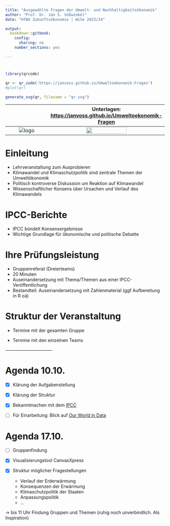 ```yaml
---
title: "Ausgewählte Fragen der Umwelt- und Nachhaltigkeitsökonomik"
author: "Prof. Dr. Jan S. Voßwinkel"
date: "HfWU Zukunftsökonomie | WiSe 2023/24"

output:
  bookdown::gitbook:
    config:
      sharing: no
    number_sections: yes

---
```


#  {-}

```r
library(qrcode)

qr <- qr_code('https://janvoss.github.io/Umweltoekonomik-Fragen')
#plot(qr)

generate_svg(qr, filename = "qr.svg")

```



 ${}$             |  Unterlagen: [https://janvoss.github.io/Umweltoekonomik-Fragen](https://janvoss.github.io/Umweltoekonomik-Fragen)
:-------------------------:|:-------------------------:
![logo](logo.png)  |  ![](qr.svg){width=60% }


# Einleitung

- Lehrveranstaltung zum Ausprobieren
- Klimawandel und Klimaschutzpolitik sind zentrale Themen der Umweltökonomik 
- Politisch kontroverse Diskussion um Reaktion auf Klimawandel 
- Wissenschaftlicher Konsens über Ursachen und Verlauf des Klimawandels

# IPCC-Berichte

- IPCC bündelt Konsensergebnisse
- Wichtige Grundlage für ökonomische und politische Debatte 

# Ihre Prüfungsleistung

- Gruppenreferat (Dreierteams)
- 20 Minuten
- Auseinandersetzung mit Thema/Themen aus einer IPCC-Veröffentlichung 
- Bestandteil: Auseinandersetzung mit Zahlenmaterial (ggf Aufbereitung in R oä)

# Struktur der Veranstaltung 

- Termine mit der gesamten Gruppe

- Termine mit den einzelnen Teams

‐---‐------------------‐--------

# Agenda 10.10. {-}

- [x]  Klärung der Aufgabenstellung

- [x] Klärung der Struktur

- [x] Bekanntmachen mit dem [IPCC](https://www.ipcc.ch/) 

- [ ] Für Einarbeitung: Blick auf [Our World in Data](https://ourworldindata.org/)

# Agenda 17.10. {-}

- [ ] Gruppenfindung

- [x] Visualisierungstool CanvasXpress

- [x] Struktur möglicher Fragestellungen  
   - Verlauf der Erderwärmung  
   - Konsequenzen der Erwärmung  
   - Klimaschutzpolitik der Staaten  
   - Anpassungspolitik  
   - $\dots$
   
$\rightarrow$ bis 11 Uhr Findung Gruppen und Themen (ruhig noch unverbindlich. Als Inspiration)